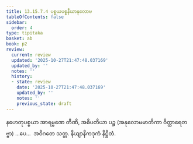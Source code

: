 ```yaml
---
title: 13.15.7.4 ပစ္စယပစ္စနီယာနုလောမ
tableOfContents: false
sidebar:
  order: 4
type: tipitaka
basket: ab
book: p2
review:
  current: review
  updated: '2025-10-27T21:47:48.037169'
  updated_by: ''
  notes: ''
  history:
  - state: review
    date: '2025-10-27T21:47:48.037169'
    updated_by: ''
    notes: ''
    previous_state: draft
---
```



<ReviewStatus review={frontmatter.review} showDetails={true} />

<HypothesisAnnotation frontmatter={frontmatter} />

<DynamicBreadcrumb />

<Division number="328" book="p2" e="ch" v="38" p="497">

<Paragraph number="4764" book="p2">
နဟေတုပစ္စယာ အာရမ္မဏေ တီဏိ, အဓိပတိယာ ပဉ္စ (အနုလောမမာတိကာ ဝိတ္ထာရေတဗ္ဗာ) …ပေ…  အဝိဂတေ သတ္တ.

</Paragraph>
</Division>

<Paragraph number="4765" type="center" book="p2">
နိယျာနိကဒုကံ နိဋ္ဌိတံ.
</Paragraph>